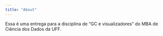 ```yaml
---
title: "About"
---
```


Essa é uma entrega para a disciplina de "GC e visualizadores" do MBA de Ciência dos Dados da UFF.
